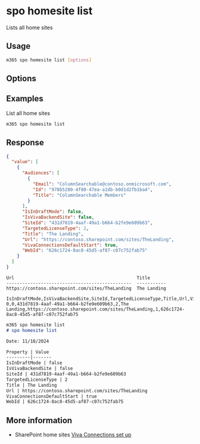 
# spo homesite list

Lists all home sites

## Usage

```sh
m365 spo homesite list [options]
```

## Options

<Global />

## Examples

List all home sites

```sh
m365 spo homesite list
```

## Response

<Tabs>
  <TabItem value="JSON">

  ```json
  {
    "value": [
      {
        "Audiences": [
          {
            "Email": "ColumnSearchable@contoso.onmicrosoft.com",
            "Id": "978b5280-4f80-47ea-a1db-b0d1d2fb1ba4",
            "Title": "ColumnSearchable Members"
          }
        ],
        "IsInDraftMode": false,
        "IsVivaBackendSite": false,
        "SiteId": "431d7819-4aaf-49a1-b664-b2fe9e609b63",
        "TargetedLicenseType": 2,
        "Title": "The Landing",
        "Url": "https://contoso.sharepoint.com/sites/TheLanding",
        "VivaConnectionsDefaultStart": true,
        "WebId": "626c1724-8ac8-45d5-af87-c07c752fab75"
      }
    ]
  }
  ```

  </TabItem>
  <TabItem value="Text">

  ```text
  Url                                              Title        
  -----------------------------------------------  -----------
  https://contoso.sharepoint.com/sites/TheLanding  The Landing       
  ```

  </TabItem>
  <TabItem value="CSV">

  ```csv
  IsInDraftMode,IsVivaBackendSite,SiteId,TargetedLicenseType,Title,Url,VivaConnectionsDefaultStart,WebId
  0,0,431d7819-4aaf-49a1-b664-b2fe9e609b63,2,The Landing,https://contoso.sharepoint.com/sites/TheLanding,1,626c1724-8ac8-45d5-af87-c07c752fab75
  ```

  </TabItem>
  <TabItem value="Markdown">

  ```md
  m365 spo homesite list
  # spo homesite list 

  Date: 11/18/2024

  Property | Value
  ---------|-------
  IsInDraftMode | false
  IsVivaBackendSite | false
  SiteId | 431d7819-4aaf-49a1-b664-b2fe9e609b63
  TargetedLicenseType | 2
  Title | The Landing
  Url | https://contoso.sharepoint.com/sites/TheLanding
  VivaConnectionsDefaultStart | true
  WebId | 626c1724-8ac8-45d5-af87-c07c752fab75
  ```

  </TabItem>
</Tabs>

## More information

- SharePoint home sites [Viva Connections set up](https://learn.microsoft.com/en-us/viva/connections/set-up-admin-center)
